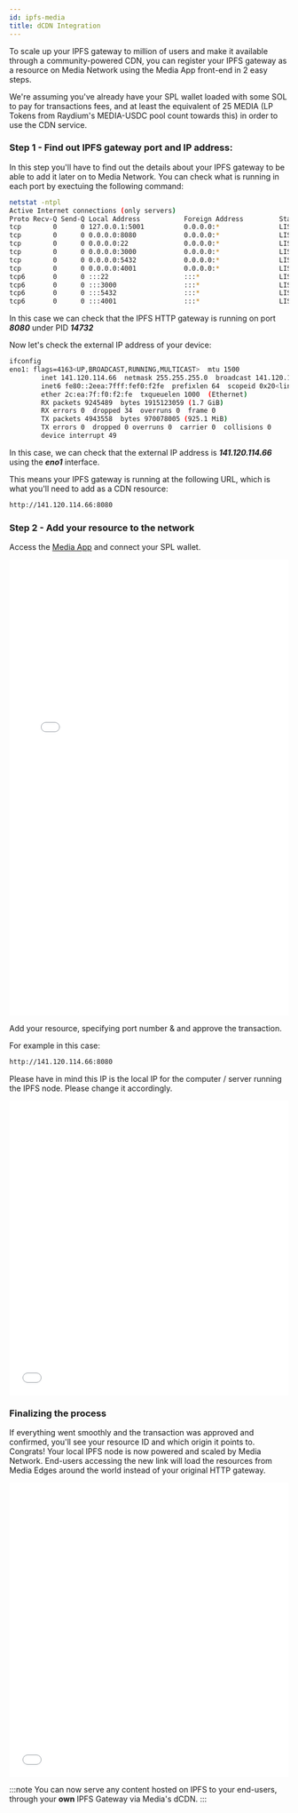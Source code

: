 ```yaml
---
id: ipfs-media
title: dCDN Integration
---
```


To scale up your IPFS gateway to million of users and make it available through a community-powered CDN, you can register your IPFS gateway as a resource on Media Network using the Media App front-end in 2 easy steps.

We're assuming you've already have your SPL wallet loaded with some SOL to pay for transactions fees, and at least the equivalent of 25 MEDIA (LP Tokens from Raydium's MEDIA-USDC pool count towards this) in order to use the CDN service.

### Step 1 - Find out IPFS gateway port and IP address:

In this step you'll have to find out the details about your IPFS gateway to be able to add it later on to Media Network.
You can check what is running in each port by exectuing the following command:

```bash
netstat -ntpl
Active Internet connections (only servers)
Proto Recv-Q Send-Q Local Address           Foreign Address         State       PID/Program name    
tcp        0      0 127.0.0.1:5001          0.0.0.0:*               LISTEN      14732/ipfs          
tcp        0      0 0.0.0.0:8080            0.0.0.0:*               LISTEN      14732/ipfs          
tcp        0      0 0.0.0.0:22              0.0.0.0:*               LISTEN      1014/sshd           
tcp        0      0 0.0.0.0:3000            0.0.0.0:*               LISTEN      19072/docker-proxy  
tcp        0      0 0.0.0.0:5432            0.0.0.0:*               LISTEN      18884/docker-proxy  
tcp        0      0 0.0.0.0:4001            0.0.0.0:*               LISTEN      14732/ipfs          
tcp6       0      0 :::22                   :::*                    LISTEN      1014/sshd           
tcp6       0      0 :::3000                 :::*                    LISTEN      19079/docker-proxy  
tcp6       0      0 :::5432                 :::*                    LISTEN      18892/docker-proxy
tcp6       0      0 :::4001                 :::*                    LISTEN      14732/ipfs 
```


In this case we can check that the IPFS HTTP gateway is running on port ***8080*** under PID ***14732***

Now let's check the external IP address of your device:

```bash
ifconfig
eno1: flags=4163<UP,BROADCAST,RUNNING,MULTICAST>  mtu 1500
        inet 141.120.114.66  netmask 255.255.255.0  broadcast 141.120.114.66
        inet6 fe80::2eea:7fff:fef0:f2fe  prefixlen 64  scopeid 0x20<link>
        ether 2c:ea:7f:f0:f2:fe  txqueuelen 1000  (Ethernet)
        RX packets 9245489  bytes 1915123059 (1.7 GiB)
        RX errors 0  dropped 34  overruns 0  frame 0
        TX packets 4943558  bytes 970078005 (925.1 MiB)
        TX errors 0  dropped 0 overruns 0  carrier 0  collisions 0
        device interrupt 49  
```
In this case, we can check that the external IP address is ***141.120.114.66*** using the ***eno1*** interface.

This means your IPFS gateway is running at the following URL, which is what you'll need to add as a CDN resource:

```bash
http://141.120.114.66:8080
```

### Step 2 - Add your resource to the network

Access the [Media App](https://app.media.network) and connect your SPL wallet.

<iframe frameborder="0" src="/html/home.html" width="100%" height="822px"></iframe>

Add your resource, specifying port number & and approve the transaction.

For example in this case:

```bash
http://141.120.114.66:8080
```
Please have in mind this IP is the local IP for the computer / server running the IPFS node. Please change it accordingly.

<iframe frameborder="0" src="/html/ipfs-approve.html" width="100%" height="530px"></iframe>

### Finalizing the process

If everything went smoothly and the transaction was approved and confirmed, you'll see your resource ID and which origin it points to. Congrats! Your local IPFS node is now powered and scaled by Media Network. End-users accessing the new link will load the resources from Media Edges around the world instead of your original HTTP gateway.

<iframe frameborder="0" src="/html/ipfs-added.html" width="100%" height="530px"></iframe>

:::note
You can now serve any content hosted on IPFS to your end-users, through your **own** IPFS Gateway via Media's dCDN.
:::



